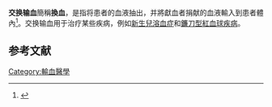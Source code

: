 {{Infobox interventions 
| Name         = 交换输血
| synonyms     = Exsanguination transfusion, replacement transfusion, substitution transfusion
| Image        = 
| Caption      = 
| ICD10        = 
| ICD9unlinked = {{ICD9proc|99.01}} 
| MeshID       = D005078 
| MedlinePlus  = 002923 
| OPS301       = {{OPS301|8-801}} 
| OtherCodes   = 
}}'''交换输血'''簡稱'''換血'''，是指将患者的血液抽出，并將獻血者捐献的血液輸入到患者體內<ref name=":0">{{Cite web|title=Exchange transfusion|url=https://www.nlm.nih.gov/medlineplus/ency/article/002923.htm|work=Nlm.nih.gov|publisher=MedlinePlus|accessdate=2021-02-06|archive-date=2020-05-09|archive-url=https://web.archive.org/web/20200509153041/https://www.nlm.nih.gov/medlineplus/ency/article/002923.htm|dead-url=no}}</ref>。交换输血用于治疗某些疾病，例如[[新生兒溶血症|新生兒溶血症]]和[[鐮刀型紅血球疾病|鐮刀型紅血球疾病]]。

==参考文献==
{{reflist}}

[[Category:輸血醫學|Category:輸血醫學]]
